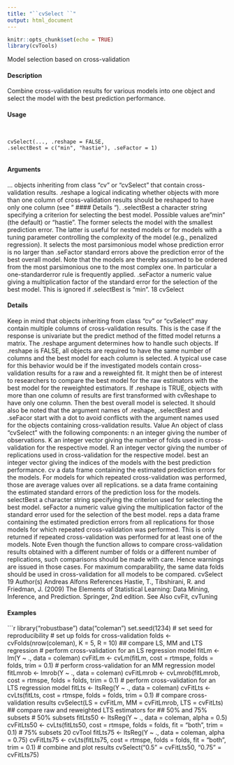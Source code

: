 ```yaml
---
title: "``cvSelect ``"
output: html_document
---
```


```r
knitr::opts_chunk$set(echo = TRUE)
library(cvTools)
```

Model selection based on cross-validation

#### Description 

Combine cross-validation results for various models into one object and select the model with the
best prediction performance.

#### Usage 
<pre><code>

cvSelect(..., .reshape = FALSE,
.selectBest = c("min", "hastie"), .seFactor = 1)

</code></pre>
#### Arguments 

... objects inheriting from class "cv" or "cvSelect" that contain cross-validation
results.
.reshape a logical indicating whether objects with more than one column of cross-validation
results should be reshaped to have only one column (see "
#### Details 
").
.selectBest a character string specifying a criterion for selecting the best model. Possible
values are "min" (the default) or "hastie". The former selects the model with
the smallest prediction error. The latter is useful for nested models or for models
with a tuning parameter controlling the complexity of the model (e.g., penalized
regression). It selects the most parsimonious model whose prediction error is
no larger than .seFactor standard errors above the prediction error of the best
overall model. Note that the models are thereby assumed to be ordered from the
most parsimonious one to the most complex one. In particular a one-standarderror
rule is frequently applied.
.seFactor a numeric value giving a multiplication factor of the standard error for the selection
of the best model. This is ignored if .selectBest is "min".
18 cvSelect

#### Details 

Keep in mind that objects inheriting from class "cv" or "cvSelect" may contain multiple columns
of cross-validation results. This is the case if the response is univariate but the predict method of
the fitted model returns a matrix.
The .reshape argument determines how to handle such objects. If .reshape is FALSE, all objects
are required to have the same number of columns and the best model for each column is selected.
A typical use case for this behavior would be if the investigated models contain cross-validation
results for a raw and a reweighted fit. It might then be of interest to researchers to compare the best
model for the raw estimators with the best model for the reweighted estimators.
If .reshape is TRUE, objects with more than one column of results are first transformed with
cvReshape to have only one column. Then the best overall model is selected.
It should also be noted that the argument names of .reshape, .selectBest and .seFacor start with
a dot to avoid conflicts with the argument names used for the objects containing cross-validation
results.
Value
An object of class "cvSelect" with the following components:
n an integer giving the number of observations.
K an integer vector giving the number of folds used in cross-validation for the
respective model.
R an integer vector giving the number of replications used in cross-validation for
the respective model.
best an integer vector giving the indices of the models with the best prediction performance.
cv a data frame containing the estimated prediction errors for the models. For models
for which repeated cross-validation was performed, those are average values
over all replications.
se a data frame containing the estimated standard errors of the prediction loss for
the models.
selectBest a character string specifying the criterion used for selecting the best model.
seFactor a numeric value giving the multiplication factor of the standard error used for
the selection of the best model.
reps a data frame containing the estimated prediction errors from all replications for
those models for which repeated cross-validation was performed. This is only
returned if repeated cross-validation was performed for at least one of the models.
Note
Even though the function allows to compare cross-validation results obtained with a different number
of folds or a different number of replications, such comparisons should be made with care.
Hence warnings are issued in those cases. For maximum comparability, the same data folds should
be used in cross-validation for all models to be compared.
cvSelect 19
Author(s)
Andreas Alfons
References
Hastie, T., Tibshirani, R. and Friedman, J. (2009) The Elements of Statistical Learning: Data Mining,
Inference, and Prediction. Springer, 2nd edition.
See Also
cvFit, cvTuning

#### Examples 
```r

library("robustbase")
data("coleman")
set.seed(1234) # set seed for reproducibility
# set up folds for cross-validation
folds <- cvFolds(nrow(coleman), K = 5, R = 10)
## compare LS, MM and LTS regression
# perform cross-validation for an LS regression model
fitLm <- lm(Y ~ ., data = coleman)
cvFitLm <- cvLm(fitLm, cost = rtmspe,
folds = folds, trim = 0.1)
# perform cross-validation for an MM regression model
fitLmrob <- lmrob(Y ~ ., data = coleman)
cvFitLmrob <- cvLmrob(fitLmrob, cost = rtmspe,
folds = folds, trim = 0.1)
# perform cross-validation for an LTS regression model
fitLts <- ltsReg(Y ~ ., data = coleman)
cvFitLts <- cvLts(fitLts, cost = rtmspe,
folds = folds, trim = 0.1)
# compare cross-validation results
cvSelect(LS = cvFitLm, MM = cvFitLmrob, LTS = cvFitLts)
## compare raw and reweighted LTS estimators for
## 50% and 75% subsets
# 50% subsets
fitLts50 <- ltsReg(Y ~ ., data = coleman, alpha = 0.5)
cvFitLts50 <- cvLts(fitLts50, cost = rtmspe, folds = folds,
fit = "both", trim = 0.1)
# 75% subsets
20 cvTool
fitLts75 <- ltsReg(Y ~ ., data = coleman, alpha = 0.75)
cvFitLts75 <- cvLts(fitLts75, cost = rtmspe, folds = folds,
fit = "both", trim = 0.1)
# combine and plot results
cvSelect("0.5" = cvFitLts50, "0.75" = cvFitLts75)
